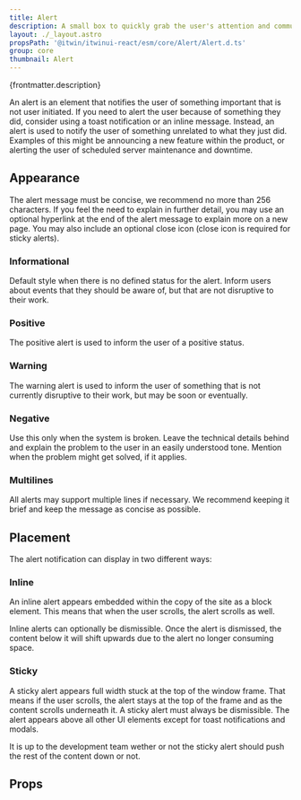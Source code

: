 ```yaml
---
title: Alert
description: A small box to quickly grab the user's attention and communicate a brief message.
layout: ./_layout.astro
propsPath: '@itwin/itwinui-react/esm/core/Alert/Alert.d.ts'
group: core
thumbnail: Alert
---
```



<p>{frontmatter.description}</p>

<LiveExample src='Alert.main.tsx'>
  <AllExamples.AlertMainExample client:load />
</LiveExample>

An alert is an element that notifies the user of something important that is not user initiated. If you need to alert the user because of something they did, consider using a toast notification or an inline message. Instead, an alert is used to notify the user of something unrelated to what they just did. Examples of this might be announcing a new feature within the product, or alerting the user of scheduled server maintenance and downtime.

## Appearance

The alert message must be concise, we recommend no more than 256 characters. If you feel the need to explain in further detail, you may use an optional hyperlink at the end of the alert message to explain more on a new page. You may also include an optional close icon (close icon is required for sticky alerts).

### Informational

<LiveExample src='Alert.informational.tsx'>
  <AllExamples.AlertInformationalExample client:load />
</LiveExample>

Default style when there is no defined status for the alert. Inform users about events that they should be aware of, but that are not disruptive to their work.

### Positive

<LiveExample src='Alert.positive.tsx'>
  <AllExamples.AlertPositiveExample client:load />
</LiveExample>

The positive alert is used to inform the user of a positive status.

### Warning

<LiveExample src='Alert.warning.tsx'>
  <AllExamples.AlertWarningExample client:load />
</LiveExample>

The warning alert is used to inform the user of something that is not currently disruptive to their work, but may be soon or eventually.

### Negative

<LiveExample src='Alert.negative.tsx'>
  <AllExamples.AlertNegativeExample client:load />
</LiveExample>

Use this only when the system is broken. Leave the technical details behind and explain the problem to the user in an easily understood tone. Mention when the problem might get solved, if it applies.

### Multilines

All alerts may support multiple lines if necessary. We recommend keeping it brief and keep the message as concise as possible.

## Placement

The alert notification can display in two different ways:

### Inline

<LiveExample src='Alert.inline.tsx'>
  <AllExamples.AlertInlineExample client:load />
</LiveExample>

An inline alert appears embedded within the copy of the site as a block element. This means that when the user scrolls, the alert scrolls as well.

Inline alerts can optionally be dismissible. Once the alert is dismissed, the content below it will shift upwards due to the alert no longer consuming space.

### Sticky

<LiveExample src='Alert.sticky.tsx'>
  <AllExamples.AlertStickyExample client:load />
</LiveExample>

A sticky alert appears full width stuck at the top of the window frame. That means if the user scrolls, the alert stays at the top of the frame and as the content scrolls underneath it. A sticky alert must always be dismissible. The alert appears above all other UI elements except for toast notifications and modals.

It is up to the development team wether or not the sticky alert should push the rest of the content down or not.

## Props

<PropsTable path={frontmatter.propsPath} />
